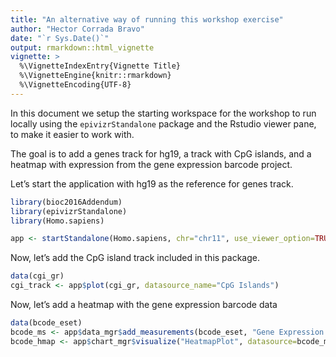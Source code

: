 ```yaml
---
title: "An alternative way of running this workshop exercise"
author: "Hector Corrada Bravo"
date: "`r Sys.Date()`"
output: rmarkdown::html_vignette
vignette: >
  %\VignetteIndexEntry{Vignette Title}
  %\VignetteEngine{knitr::rmarkdown}
  %\VignetteEncoding{UTF-8}
---
```


In this document we setup the starting workspace for the workshop to run locally using the `epivizrStandalone` package
and the Rstudio viewer pane, to make it easier to work with.

The goal is to add a genes track for hg19, a track with CpG islands, and a heatmap with expression from the gene expression barcode project.

Let's start the application with hg19 as the reference
for genes track.

```r
library(bioc2016Addendum)
library(epivizrStandalone)
library(Homo.sapiens)

app <- startStandalone(Homo.sapiens, chr="chr11", use_viewer_option=TRUE)
```

Now, let's add the CpG island track included in this package.

```r
data(cgi_gr)
cgi_track <- app$plot(cgi_gr, datasource_name="CpG Islands")
```

Now, let's add a heatmap with the gene expression barcode data

```r
data(bcode_eset)
bcode_ms <- app$data_mgr$add_measurements(bcode_eset, "Gene Expression Barcode")
bcode_hmap <- app$chart_mgr$visualize("HeatmapPlot", datasource=bcode_ms)
```


